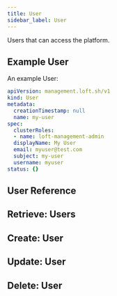 ```yaml
---
title: User
sidebar_label: User
---
```


Users that can access the platform.

## Example User

An example User:
```yaml
apiVersion: management.loft.sh/v1
kind: User
metadata:
  creationTimestamp: null
  name: my-user
spec:
  clusterRoles:
  - name: loft-management-admin
  displayName: My User
  email: myuser@test.com
  subject: my-user
  username: myuser
status: {}

```

## User Reference

<Reference />

## Retrieve: Users

<Retrieve />

## Create: User

<Create />

## Update: User

<Update />

## Delete: User

<Delete />


